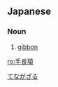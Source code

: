 ==Japanese==
{{ja-kanjitab|て|なが|さる|k3=ざる|r=y|yomi=k}}

===Noun===
{{ja-noun|テナガザル}}

# [[gibbon]]

[[Category:ja:Primates|てながざる]]

[[ro:手長猿]]